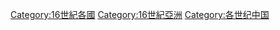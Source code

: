 {{Portal|中国}} 
{{CatPair|15世纪中国|17世纪中国}}
{{Commons category|China in the 16th century}}

[[Category:16世紀各國|Category:16世紀各國]]
[[Category:16世紀亞洲|Category:16世紀亞洲]]
[[Category:各世纪中国|Category:各世纪中国]]